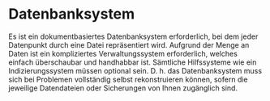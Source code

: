 # Datenbanksystem {#sec-database}

Es ist ein dokumentbasiertes Datenbanksystem erforderlich, bei dem jeder Datenpunkt durch eine Datei repräsentiert wird.
Aufgrund der Menge an Daten ist ein kompliziertes Verwaltungssystem erforderlich, welches einfach überschaubar und handhabbar ist.
Sämtliche Hilfssysteme wie ein Indizierungssystem müssen optional sein.
D.&nbsp;h. das Datenbanksystem muss sich bei Problemen vollständig selbst rekonstruieren können,
sofern die jeweilige Datendateien oder Sicherungen von Ihnen zugänglich sind.
